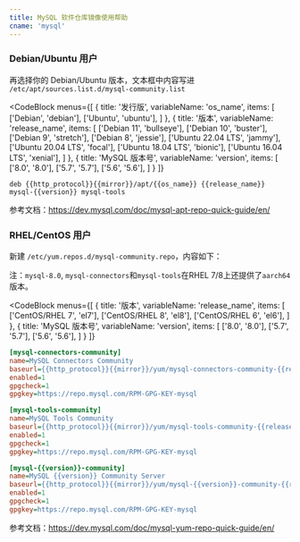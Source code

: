 ```yaml
---
title: MySQL 软件仓库镜像使用帮助
cname: 'mysql'
---
```


### Debian/Ubuntu 用户

再选择你的 Debian/Ubuntu 版本，文本框中内容写进 `/etc/apt/sources.list.d/mysql-community.list`

<CodeBlock
  menus={[
    {
      title: '发行版',
      variableName: 'os_name',
      items: [
        ['Debian', 'debian'],
        ['Ubuntu', 'ubuntu'],
      ]
    },
    {
      title: '版本',
      variableName: 'release_name',
      items: [
        ['Debian 11', 'bullseye'],
        ['Debian 10', 'buster'],
        ['Debian 9', 'stretch'],
        ['Debian 8', 'jessie'],
        ['Ubuntu 22.04 LTS', 'jammy'],
        ['Ubuntu 20.04 LTS', 'focal'],
        ['Ubuntu 18.04 LTS', 'bionic'],
        ['Ubuntu 16.04 LTS', 'xenial'],
      ]
    },
    {
      title: 'MySQL 版本号',
      variableName: 'version',
      items: [
        ['8.0', '8.0'],
        ['5.7', '5.7'],
        ['5.6', '5.6'],
      ]
    }
  ]}
>

```properties
deb {{http_protocol}}{{mirror}}/apt/{{os_name}} {{release_name}} mysql-{{version}} mysql-tools
```

</CodeBlock>

参考文档：https://dev.mysql.com/doc/mysql-apt-repo-quick-guide/en/

### RHEL/CentOS 用户

新建 `/etc/yum.repos.d/mysql-community.repo`，内容如下：

注：`mysql-8.0`, `mysql-connectors`和`mysql-tools`在RHEL 7/8上还提供了`aarch64`版本。


<CodeBlock
  menus={[
    {
      title: '版本',
      variableName: 'release_name',
      items: [
        ['CentOS/RHEL 7', 'el7'],
        ['CentOS/RHEL 8', 'el8'],
        ['CentOS/RHEL 6', 'el6'],
      ]
    },
    {
      title: 'MySQL 版本号',
      variableName: 'version',
      items: [
        ['8.0', '8.0'],
        ['5.7', '5.7'],
        ['5.6', '5.6'],
      ]
    }
  ]}
>

```ini
[mysql-connectors-community]
name=MySQL Connectors Community
baseurl={{http_protocol}}{{mirror}}/yum/mysql-connectors-community-{{release_name}}-$basearch/
enabled=1
gpgcheck=1
gpgkey=https://repo.mysql.com/RPM-GPG-KEY-mysql

[mysql-tools-community]
name=MySQL Tools Community
baseurl={{http_protocol}}{{mirror}}/yum/mysql-tools-community-{{release_name}}-$basearch/
enabled=1
gpgcheck=1
gpgkey=https://repo.mysql.com/RPM-GPG-KEY-mysql

[mysql-{{version}}-community]
name=MySQL {{version}} Community Server
baseurl={{http_protocol}}{{mirror}}/yum/mysql-{{version}}-community-{{release_name}}-$basearch/
enabled=1
gpgcheck=1
gpgkey=https://repo.mysql.com/RPM-GPG-KEY-mysql
```

</CodeBlock>

参考文档：https://dev.mysql.com/doc/mysql-yum-repo-quick-guide/en/
